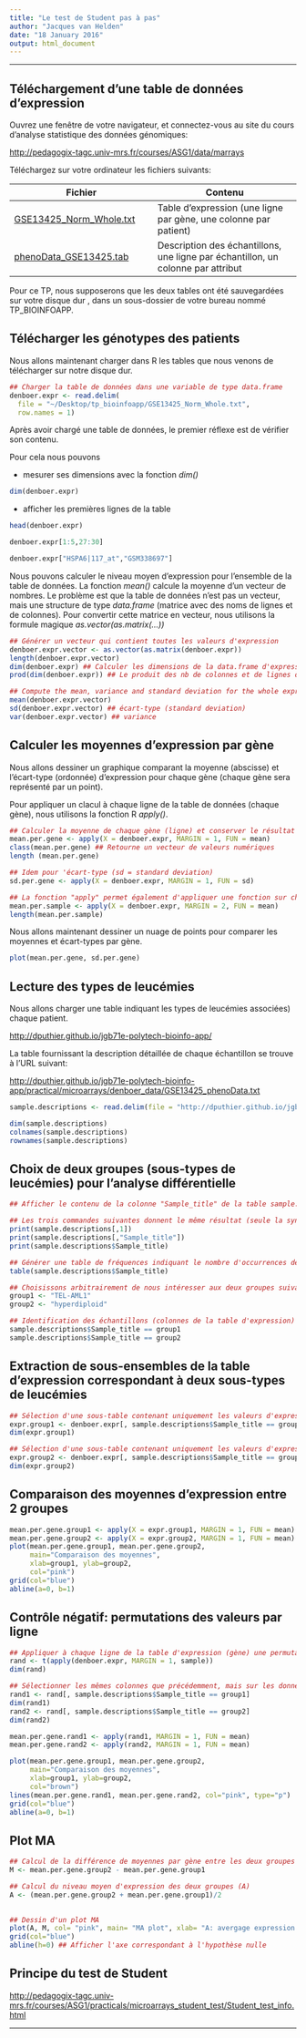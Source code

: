 ```yaml
---
title: "Le test de Student pas à pas"
author: "Jacques van Helden"
date: "18 January 2016"
output: html_document
---
```


* * * ** * * *  

## Téléchargement d'une table de données d'expression

Ouvrez une fenêtre de votre navigateur, et connectez-vous au site du cours d'analyse statistique des données génomiques:

<http://pedagogix-tagc.univ-mrs.fr/courses/ASG1/data/marrays>

Téléchargez sur votre ordinateur les fichiers suivants: 

| Fichier | Contenu |
|---------|---------|
| [GSE13425_Norm_Whole.txt](http://pedagogix-tagc.univ-mrs.fr/courses/ASG1/data/marrays/GSE13425_Norm_Whole.txt)	 | Table d'expression (une ligne par gène, une colonne par patient)  |
| [phenoData_GSE13425.tab](http://pedagogix-tagc.univ-mrs.fr/courses/ASG1/data/marrays/phenoData_GSE13425.tab)	| Description des échantillons, une ligne par échantillon, un colonne par attribut  |

Pour ce TP, nous supposerons que les deux tables ont été sauvegardées sur votre disque dur , dans un sous-dossier de votre bureau nommé TP_BIOINFOAPP.

## Télécharger les génotypes des patients

Nous allons maintenant charger dans R les tables que nous venons de télécharger sur notre disque dur.

```r
## Charger la table de données dans une variable de type data.frame
denboer.expr <- read.delim(
  file = "~/Desktop/tp_bioinfoapp/GSE13425_Norm_Whole.txt", 
  row.names = 1)
```

Après avoir chargé une table de données, le premier réflexe est de vérifier son contenu. 

Pour cela nous pouvons

- mesurer ses dimensions avec la fonction *dim()*

```r
dim(denboer.expr)
```

- afficher les premières lignes de la table

```r
head(denboer.expr)

denboer.expr[1:5,27:30]

denboer.expr["HSPA6|117_at","GSM338697"]
```


Nous pouvons calculer le niveau moyen d'expression pour l'ensemble de la table de données. La fonction *mean()* calcule la moyenne d'un vecteur de nombres. Le problème est que la table de données n'est pas un vecteur, mais une structure de type *data.frame* (matrice avec des noms de lignes et de colonnes). Pour convertir cette matrice en vecteur, nous utilisons la formule magique *as.vector(as.matrix(...))* 

```r
## Générer un vecteur qui contient toutes les valeurs d'expression
denboer.expr.vector <- as.vector(as.matrix(denboer.expr))
length(denboer.expr.vector)
dim(denboer.expr) ## Calculer les dimensions de la data.frame d'expression
prod(dim(denboer.expr)) ## Le produit des nb de colonnes et de lignes de la table d'expression égale la longueur du vecteur (vérification)

## Compute the mean, variance and standard deviation for the whole expression table
mean(denboer.expr.vector)
sd(denboer.expr.vector) ## écart-type (standard deviation)
var(denboer.expr.vector) ## variance
```



## Calculer les moyennes d'expression par gène

Nous allons dessiner un graphique comparant la moyenne (abscisse) et l'écart-type (ordonnée) d'expression pour chaque gène (chaque gène sera représenté par un point).

Pour appliquer un clacul à chaque ligne de la table de données (chaque gène), nous utilisons la fonction R *apply()*. 

```r
## Calculer la moyenne de chaque gène (ligne) et conserver le résultat dans une variable nommée"mean.per.gene"
mean.per.gene <- apply(X = denboer.expr, MARGIN = 1, FUN = mean)
class(mean.per.gene) ## Retourne un vecteur de valeurs numériques
length (mean.per.gene)

## Idem pour 'écart-type (sd = standard deviation)
sd.per.gene <- apply(X = denboer.expr, MARGIN = 1, FUN = sd)

## La fonction "apply" permet également d'appliquer une fonction sur chaque colonne d'un tableau de données
mean.per.sample <- apply(X = denboer.expr, MARGIN = 2, FUN = mean)
length(mean.per.sample)

```

Nous allons maintenant dessiner un nuage de points pour comparer les moyennes et écart-types par gène. 

```r
plot(mean.per.gene, sd.per.gene)
```

## Lecture des types de leucémies

Nous allons charger une table indiquant les types de leucémies associées) chaque patient. 

<http://dputhier.github.io/jgb71e-polytech-bioinfo-app/>

La table fournissant la description détaillée de chaque échantillon se trouve à l'URL suivant: 

<http://dputhier.github.io/jgb71e-polytech-bioinfo-app/practical/microarrays/denboer_data/GSE13425_phenoData.txt>

```r

sample.descriptions <- read.delim(file = "http://dputhier.github.io/jgb71e-polytech-bioinfo-app/practical/microarrays/denboer_data/GSE13425_phenoData.txt", row.names = 1)

dim(sample.descriptions)
colnames(sample.descriptions)
rownames(sample.descriptions)

```

## Choix de deux groupes (sous-types de leucémies) pour l'analyse différentielle

```r
## Afficher le contenu de la colonne "Sample_title" de la table sample.descriptions

## Les trois commandes suivantes donnent le même résultat (seule la syntaxe diffère)
print(sample.descriptions[,1])
print(sample.descriptions[,"Sample_title"])
print(sample.descriptions$Sample_title)

## Générer une table de fréquences indiquant le nombre d'occurrences de chaque sous-type de leucémie dans les 190 échantillons de DenBoer
table(sample.descriptions$Sample_title)

## Choisissons arbitrairement de nous intéresser aux deux groupes suivants
group1 <- "TEL-AML1"
group2 <- "hyperdiploid"

## Identification des échantillons (colonnes de la table d'expression) dont le type correspond au groupe 1
sample.descriptions$Sample_title == group1
sample.descriptions$Sample_title == group2


```


## Extraction de sous-ensembles de la table d'expression correspondant à  deux sous-types de leucémies

```r
## Sélection d'une sous-table contenant uniquement les valeurs d'expression du groupe 1
expr.group1 <- denboer.expr[, sample.descriptions$Sample_title == group1]
dim(expr.group1)

## Sélection d'une sous-table contenant uniquement les valeurs d'expression du groupe 2
expr.group2 <- denboer.expr[, sample.descriptions$Sample_title == group2]
dim(expr.group2)

```



## Comparaison des moyennes d'expression entre 2 groupes

```r
mean.per.gene.group1 <- apply(X = expr.group1, MARGIN = 1, FUN = mean)
mean.per.gene.group2 <- apply(X = expr.group2, MARGIN = 1, FUN = mean)
plot(mean.per.gene.group1, mean.per.gene.group2, 
     main="Comparaison des moyennes",
     xlab=group1, ylab=group2,
     col="pink")
grid(col="blue")
abline(a=0, b=1)
```

## Contrôle négatif: permutations des valeurs par ligne

```r
## Appliquer à chaque ligne de la table d'expression (gène) une permutation aléatoire des valeurs (sample)
rand <- t(apply(denboer.expr, MARGIN = 1, sample))
dim(rand)

## Sélectionner les mêmes colonnes que précédemment, mais sur les données permutées
rand1 <- rand[, sample.descriptions$Sample_title == group1]
dim(rand1)
rand2 <- rand[, sample.descriptions$Sample_title == group2]
dim(rand2)

mean.per.gene.rand1 <- apply(rand1, MARGIN = 1, FUN = mean)
mean.per.gene.rand2 <- apply(rand2, MARGIN = 1, FUN = mean)

plot(mean.per.gene.group1, mean.per.gene.group2, 
     main="Comparaison des moyennes",
     xlab=group1, ylab=group2,
     col="brown")
lines(mean.per.gene.rand1, mean.per.gene.rand2, col="pink", type="p")
grid(col="blue")
abline(a=0, b=1)
```


## Plot MA

```r
## Calcul de la différence de moyennes par gène entre les deux groupes (M)
M <- mean.per.gene.group2 - mean.per.gene.group1

## Calcul du niveau moyen d'expression des deux groupes (A)
A <- (mean.per.gene.group2 + mean.per.gene.group1)/2

  
## Dessin d'un plot MA
plot(A, M, col= "pink", main= "MA plot", xlab= "A: avergage expression of the two groups", ylab= "Difference")
grid(col="blue")
abline(h=0) ## Afficher l'axe correspondant à l'hypothèse nulle

```


## Principe du test de Student

<http://pedagogix-tagc.univ-mrs.fr/courses/ASG1/practicals/microarrays_student_test/Student_test_info.html>

* * ** * * * ** 
